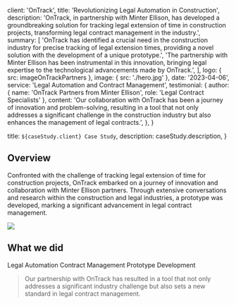 
  client: 'OnTrack',
  title: 'Revolutionizing Legal Automation in Construction',
  description:
    'OnTrack, in partnership with Minter Ellison, has developed a groundbreaking solution for tracking legal extension of time in construction projects, transforming legal contract management in the industry.',
  summary: [
    'OnTrack has identified a crucial need in the construction industry for precise tracking of legal extension times, providing a novel solution with the development of a unique prototype.',
    'The partnership with Minter Ellison has been instrumental in this innovation, bringing legal expertise to the technological advancements made by OnTrack.',
  ],
  logo: { src: imageOnTrackPartners },
  image: { src: './hero.jpg' },
  date: '2023-04-06',
  service: 'Legal Automation and Contract Management',
  testimonial: {
    author: { name: 'OnTrack Partners from Minter Ellison', role: 'Legal Contract Specialists' },
    content:
      'Our collaboration with OnTrack has been a journey of innovation and problem-solving, resulting in a tool that not only addresses a significant challenge in the construction industry but also enhances the management of legal contracts.',
  },
}

  title: `${caseStudy.client} Case Study`,
  description: caseStudy.description,
}

## Overview

Confronted with the challenge of tracking legal extension of time for construction projects, OnTrack embarked on a journey of innovation and collaboration with Minter Ellison partners. Through extensive conversations and research within the construction and legal industries, a prototype was developed, marking a significant advancement in legal contract management.

![](./hero.jpg)

## What we did

<TagList>
  <TagListItem>Legal Automation</TagListItem>
  <TagListItem>Contract Management</TagListItem>
  <TagListItem>Prototype Development</TagListItem>
</TagList>

<Blockquote
  author={{ name: 'OnTrack Partners from Minter Ellison', role: 'Legal Contract Specialists' }}
  image={{ src: imageOnTrackPartners }}
>
  Our partnership with OnTrack has resulted in a tool that not only addresses a significant industry challenge but also sets a new standard in legal contract management.
</Blockquote>

<StatList>
  <StatListItem value="Increased" label="Efficiency in Legal Processes" />
  <StatListItem value="Enhanced" label="Accuracy in Time Tracking" />
  <StatListItem value="Transformed" label="Contract Management Practices" />
</StatList>
